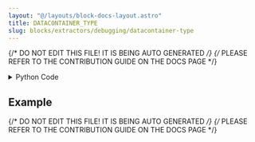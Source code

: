 ```yaml
---
layout: "@/layouts/block-docs-layout.astro"
title: DATACONTAINER_TYPE
slug: blocks/extractors/debugging/datacontainer-type
---
```


{/* DO NOT EDIT THIS FILE! IT IS BEING AUTO GENERATED */}
{/* PLEASE REFER TO THE CONTRIBUTION GUIDE ON THE DOCS PAGE */}


<PythonDocsDisplay docstring={docstring} />
<details>
<summary>Python Code</summary>

```python
from flojoy import flojoy, DataContainer, TextBlob


@flojoy()
def DATACONTAINER_TYPE(
    default: DataContainer,
) -> TextBlob:
    """The DATACONTAINER_TYPE node returns a TextBlob containing the input DataContainer type (e.g. Vector).

    Must use the TEXT_VIEW node to view the text.

    Returns
    -------
    DataContainer
        TextBlob: Input DataContainer type
    """

    return TextBlob(text_blob=default.type)

```

[Find this Flojoy Block on GitHub](https://github.com/flojoy-ai/blocks/blob/main/blocks/EXTRACTORS/DEBUGGING/DATACONTAINER_TYPE/DATACONTAINER_TYPE.py)

</details>

## Example


<GetHelpWidget />


<AppDisplay app={app} blockName="DATACONTAINER_TYPE" client:visible />


<Example />

{/* DO NOT EDIT THIS FILE! IT IS BEING AUTO GENERATED */}
{/* PLEASE REFER TO THE CONTRIBUTION GUIDE ON THE DOCS PAGE */}

